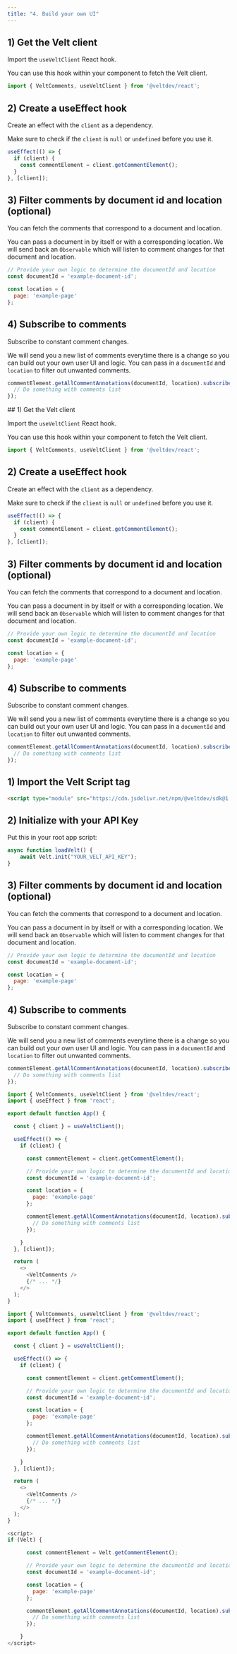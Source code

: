 ```yaml
---
title: "4. Build your own UI"
---
```


<Tabs>
<Tab title="React">

## 1) Get the Velt client

Import the `useVeltClient` React hook.

You can use this hook within your component to fetch the Velt client.

```js
import { VeltComments, useVeltClient } from '@veltdev/react';
```

## 2) Create a useEffect hook

Create an effect with the `client` as a dependency.

Make sure to check if the `client` is `null` or `undefined` before you use it.

```js
useEffect(() => {
  if (client) {
    const commentElement = client.getCommentElement();
  }
}, [client]);
```

## 3) Filter comments by document id and location (optional)

You can fetch the comments that correspond to a document and location.

You can pass a document in by itself or with a corresponding location. We will send back an `Observable` which will listen to comment changes for that document and location.

```js
// Provide your own logic to determine the documentId and location
const documentId = 'example-document-id';

const location = {
  page: 'example-page'
};

```
## 4) Subscribe to comments

Subscribe to constant comment changes.

We will send you a new list of comments everytime there is a change so you can build out your own user UI and logic. You can pass in a `documentId` and `location` to filter out unwanted comments.

```js
commentElement.getAllCommentAnnotations(documentId, location).subscribe((comments) => {
  // Do something with comments list
});

```

</Tab>

<Tab title="Next.js">
## 1) Get the Velt client

Import the `useVeltClient` React hook.

You can use this hook within your component to fetch the Velt client.

```js
import { VeltComments, useVeltClient } from '@veltdev/react';
```

## 2) Create a useEffect hook

Create an effect with the `client` as a dependency.

Make sure to check if the `client` is `null` or `undefined` before you use it.

```js
useEffect(() => {
  if (client) {
    const commentElement = client.getCommentElement();
  }
}, [client]);
```

## 3) Filter comments by document id and location (optional)

You can fetch the comments that correspond to a document and location.

You can pass a document in by itself or with a corresponding location. We will send back an `Observable` which will listen to comment changes for that document and location.

```js
// Provide your own logic to determine the documentId and location
const documentId = 'example-document-id';

const location = {
  page: 'example-page'
};
```
## 4) Subscribe to comments

Subscribe to constant comment changes.

We will send you a new list of comments everytime there is a change so you can build out your own user UI and logic. You can pass in a `documentId` and `location` to filter out unwanted comments.

```js
commentElement.getAllCommentAnnotations(documentId, location).subscribe((comments) => {
  // Do something with comments list
});
```

</Tab>

<Tab title="HTML">

## 1) Import the Velt Script tag
```html
<script type="module" src="https://cdn.jsdelivr.net/npm/@veltdev/sdk@1.0.11/velt.js" onload="loadVelt()"></script>
```

## 2) Initialize with your API Key

Put this in your root app script:
```js
async function loadVelt() {
    await Velt.init("YOUR_VELT_API_KEY");
}
```


## 3) Filter comments by document id and location (optional)

You can fetch the comments that correspond to a document and location.

You can pass a document in by itself or with a corresponding location. We will send back an `Observable` which will listen to comment changes for that document and location.

```js
// Provide your own logic to determine the documentId and location
const documentId = 'example-document-id';

const location = {
  page: 'example-page'
};
```

## 4) Subscribe to comments

Subscribe to constant comment changes.

We will send you a new list of comments everytime there is a change so you can build out your own user UI and logic. You can pass in a `documentId` and `location` to filter out unwanted comments.
```js
commentElement.getAllCommentAnnotations(documentId, location).subscribe((comments) => {
  // Do something with comments list
});
```

</Tab>

</Tabs>

<RequestExample>

```js React
import { VeltComments, useVeltClient } from '@veltdev/react';
import { useEffect } from 'react';

export default function App() {

  const { client } = useVeltClient();

  useEffect(() => {
    if (client) {

      const commentElement = client.getCommentElement();

      // Provide your own logic to determine the documentId and location
      const documentId = 'example-document-id';

      const location = {
        page: 'example-page'
      };

      commentElement.getAllCommentAnnotations(documentId, location).subscribe((comments) => {
        // Do something with comments list
      });

    }
  }, [client]);

  return (
    <>
      <VeltComments />
      {/* ... */}
    </>
  );
}
```

```js Next.js
import { VeltComments, useVeltClient } from '@veltdev/react';
import { useEffect } from 'react';

export default function App() {

  const { client } = useVeltClient();

  useEffect(() => {
    if (client) {

      const commentElement = client.getCommentElement();

      // Provide your own logic to determine the documentId and location
      const documentId = 'example-document-id';

      const location = {
        page: 'example-page'
      };

      commentElement.getAllCommentAnnotations(documentId, location).subscribe((comments) => {
        // Do something with comments list
      });

    }
  }, [client]);

  return (
    <>
      <VeltComments />
      {/* ... */}
    </>
  );
}
```

```js HTML
<script>
if (Velt) {

      const commentElement = Velt.getCommentElement();

      // Provide your own logic to determine the documentId and location
      const documentId = 'example-document-id';

      const location = {
        page: 'example-page'
      };

      commentElement.getAllCommentAnnotations(documentId, location).subscribe((comments) => {
        // Do something with comments list
      });

    }
</script>
```
</RequestExample>
